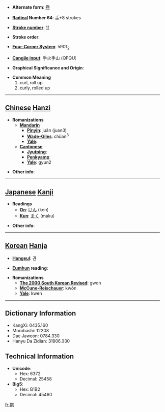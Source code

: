 * '''Alternate form''': [[卷]]

* '''[[Wiktionary:Chinese radical index| Radical]] Number 64''': [[Wiktionary:Chinese radical index 手|手]]+8 strokes

* '''[[Wiktionary:Chinese total strokes index|Stroke number]]''': [[Wiktionary:Chinese total strokes index 11|11]]

* '''Stroke order''': 

* '''[[Wiktionary:Chinese four corner index|Four-Corner System]]''': 5901<sub>2</sub>

* '''[[Wiktionary:Chinese Cangjie index|Cangjie input]]''': 手火手山 (QFQU)

* '''Graphical Significance and Origin''': 

* '''Common Meaning'''
*#curl, roll up
*# curly, rolled up


----

== [[Chinese]] [[Hanzi]] ==

* '''Romanizations'''
** '''[[Mandarin]]'''
*** '''[[Pinyin]]''': juǎn (juan3)
*** '''[[Wade-Giles]]''': chüan<sup>3</sup>
*** '''[[Yale]]''': 
** '''[[Cantonese]]'''
*** '''[[Jyutping]]''':
*** '''[[Penkyamp]]''': 
*** '''[[Yale]]''': gyun2

* '''Other info''': 

----

== [[Japanese]] [[Kanji]] ==

* '''Readings'''
** '''[[On]]''': [[けん]] (ken)
** '''[[Kun]]''': [[まく]] (maku)

* '''Other info''':  

----

== [[Korean]] [[Hanja]] ==

* '''[[Hangeul]]''': 권

* '''[[Eumhun]] reading''': 

* '''Romanizations'''
** '''[[The 2000 South Korean Revised Romanization|The 2000 South Korean Revised]]''': gwon
** '''[[McCune-Reischauer]]''': kwŏn
** '''[[Yale]]''': kwen

----

== Dictionary Information ==

* KangXi: 0435.160
* Morobashi: 12208
* Dae Jaweon: 0784.330
* Hanyu Da Zidian: 31906.030

== Technical Information ==

* '''Unicode''':
** Hex: 6372
** Decimal: 25458
* '''Big5''':
** Hex: B1B2
** Decimal: 45490

[[fr:捲]]